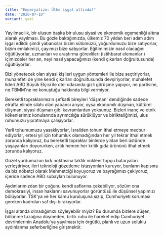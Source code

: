 ```yaml
---
title: "Emperyalizm: Ülke işgal altında!"
date: "2020-07-10"
variant: yazi
---
```


Yayılmacılık, bir ulusun başka bir ulusu siyasi ve ekonomik egemenliği altına alarak yayılması. Bu gözle baktığımızda, ülkemiz 70 yıldan beri adım adım işgal edildi: şimdi yabancılar bizim sütümüzü, yoğurdumuzu bize satıyorlar, bizim emlakimizi, çayımızı bize satıyorlar. Eğitimimizin nasıl olacağını öğütlüyorlar, uzmanları ve araştırma görevlileri (istihbarat elemanları) içimizdeler her an, neyi nasıl yapacağımızı (kendi çıkarları doğrultusunda) öğütlüyorlar.

Bizi yönetecek olan siyasi kişileri uygun yöntemleri ile bize seçtiriyorlar, muhalefeti de yine kendi çıkarları doğrultusunda devşiriyorlar, muhalefet lideri ABD Büyük Elçisi ile otel odasında gizli görüşme yapıyor, ne partisine, ne TBMM'ne ne konuştuğu hakkında bilgi vermiyor.

Bereketli topraklarımızın şefkatli bireyleri 'düşman' dendiğinde sadece etrafta elinde silahı olan yabancı arıyor, oysa ekonomik düşman, kültürel düşman, siyasi düşman gibi kavramlardan yoksunuz. Bizleri inanç ve etnik kökenlerimiz konularında ayrımcılığa sürüklüyor ve birlikteliğimizi, ulus ruhumuzu yıpratmaya çalışıyorlar.

Yerli tohumumuzu yasaklıyorlar, İsrailden tohum ithal etmeye mecbur ediyorlar, ertesi yıl için tohumluk olamadığından her yıl tekrar ithal etmek zorunda kalıyoruz, bu bereketli topraklar binlerce yıldan beri üstünde yaşayanları doyururken, artık hemen her kritik gıda ürününü ithal etmek zorunda kalıyoruz.

Güzel yurdumuzun kırk noktasına taktik nükleer topçu bataryaları yerleştiriyor, ileri teknoloji gözetleme istasyonları kuruyor, bunların kapısına da biz nöbetçi olarak Mehmetciği koyuyoruz ve bayrağımızı çekiyoruz, içeride sadece ABD subayları bulunuyor.

Aydınlarımızdan bir çoğunu kendi saflarına çekebiliyor, sözüm ona demokrasiyi, insan haklarını savunuyorlar görüntüsü ile düşünsel yapımızı bölüyorlar. TSK'ya ve her kamu kuruluşuna sızıp, Cumhuriyeti koruması gereken kadroları saf dışı bırakıyorlar.

İşgal altında olmadığımızı söyleyebilir miyiz? Bu durumda bizlere düşen, bölünme tuzağına düşmeden, birlik ruhu ile hareket edip Cumhuriyet devrimlerinin Anadolu'ya yayılması için örgütlü, planlı ve uzun soluklu aydınlanma seferberliğine girişmektir.
